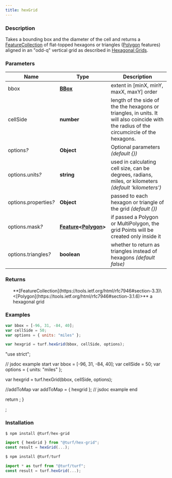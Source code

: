 ```yaml
---
title: hexGrid
---
```


    
### Description

Takes a bounding box and the diameter of the cell and returns a [FeatureCollection](https://tools.ietf.org/html/rfc7946#section-3.3) of flat-topped
hexagons or triangles ([Polygon](https://tools.ietf.org/html/rfc7946#section-3.1.6) features) aligned in an "odd-q" vertical grid as
described in [Hexagonal Grids](http://www.redblobgames.com/grids/hexagons/).

### Parameters

| Name                       | Type                                                                                                                          | Description                                                                                                                               |
| -------------------------- | ----------------------------------------------------------------------------------------------------------------------------- | ----------------------------------------------------------------------------------------------------------------------------------------- |
| bbox                       | **[BBox](https://tools.ietf.org/html/rfc7946#section-5)**                                                                     | extent in [minX, minY, maxX, maxY] order                                                                                                  |
| cellSide                   | **number**                                                                                                                    | length of the side of the the hexagons or triangles, in units. It will also coincide with the radius of the circumcircle of the hexagons. |
| options<i>?</i>            | **Object**                                                                                                                    | Optional parameters _(default \{})_                                                                                                       |
| options.units<i>?</i>      | **string**                                                                                                                    | used in calculating cell size, can be degrees, radians, miles, or kilometers _(default 'kilometers')_                                     |
| options.properties<i>?</i> | **Object**                                                                                                                    | passed to each hexagon or triangle of the grid _(default \{})_                                                                            |
| options.mask<i>?</i>       | **[Feature](https://tools.ietf.org/html/rfc7946#section-3.2)\<[Polygon](https://tools.ietf.org/html/rfc7946#section-3.1.6)>** | if passed a Polygon or MultiPolygon, the grid Points will be created only inside it                                                       |
| options.triangles<i>?</i>  | **boolean**                                                                                                                   | whether to return as triangles instead of hexagons _(default false)_                                                                      |

### Returns

<ul>
  **[FeatureCollection](https://tools.ietf.org/html/rfc7946#section-3.3)\<[Polygon](https://tools.ietf.org/html/rfc7946#section-3.1.6)>** a hexagonal grid

</ul>

### Examples

```javascript
var bbox = [-96, 31, -84, 40];
var cellSide = 50;
var options = { units: "miles" };

var hexgrid = turf.hexGrid(bbox, cellSide, options);
```

  "use strict";

  // jsdoc example start
  var bbox = [-96, 31, -84, 40];
  var cellSide = 50;
  var options = { units: "miles" };

  var hexgrid = turf.hexGrid(bbox, cellSide, options);

  //addToMap
  var addToMap = { hexgrid };
  // jsdoc example end

  return <ExampleMap addToMap={addToMap} />;
}

<Map0 />;

### Installation

```javascript
$ npm install @turf/hex-grid

import { hexGrid } from "@turf/hex-grid";
const result = hexGrid(...);
```

```javascript
$ npm install @turf/turf

import * as turf from "@turf/turf";
const result = turf.hexGrid(...);
```
